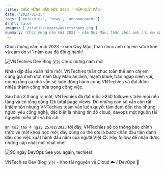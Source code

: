 ```yaml
---
title: CHÚC MỪNG NĂM MỚI 2023 - NĂM QUÝ MÃO
date: '2023-01-25'
tags: ['vntechies', 'news', 'announcement']
draft: false
images: ['/static/images/assets/hpny.png']
summary: 'Chúc mừng năm mới 2023 - năm Quý Mão, thân chúc anh chị em sức khoẻ và cảm ơn vì 1 năm qua đã đồng hành!'
---
```


Chúc mừng năm mới 2023 - năm Quý Mão, thân chúc anh chị em sức khoẻ và cảm ơn vì 1 năm qua đã đồng hành!

![VNTechies Dev Blog 🇻🇳 Chúc mừng năm mới](/static/images/assets/hpny.png)

Nhân dịp đầu xuân năm mới, VNTechies thân chúc toàn thể anh chị em cùng gia đình một năm Quý Mão an lành, mạnh khoẻ, tràn ngập niềm vui, mong rằng cả nhà vẫn sẽ luôn đồng hành cùng VNTechies và đạt được nhiều thành công nữa trong công việc.

Sau hơn 3 tháng ra mắt, VNTechies đã đạt mốc >250 followers trên mọi nền tảng và có tổng cộng 12k total page views. Dù những con số vẫn còn rất khiêm tốn nhưng VNTechies team vẫn luôn quyết tâm đem đến cho những người yêu công nghệ, đặc biệt là những tín đồ cloud, devops một nguồn tài nguyên miễn phí và bổ ích.

`8h tối thứ 4 ngày 25/02/2023` tới đây, VNTechies sẽ có thông báo chính thức về một khoá học mới, đây cũng có thể coi là bước chân đầu tiên đánh dấu cho việc xuất hành đầu năm của người Việt 😋. Hãy follow để nhận được những cập nhật mới nhất nhé!

![90 ngày DevOps](/static/images/90daysdevop.png)
See you again, techies!

VNTechies Dev Blog 🇻🇳 - Kho tài nguyên về Cloud ☁️ / DevOps 🚀
